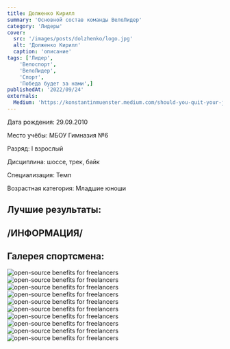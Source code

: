 ```yaml
---
title: Долженко Кирилл
summary: 'Основной состав команды ВелоЛидер'
category: 'Лидеры'
cover:
  src: '/images/posts/dolzhenko/logo.jpg'
  alt: 'Долженко Кирилл'
  caption: 'описание'
tags: ['Лидер',
    'Велоспорт',
    'ВелоЛидер',
    'Спорт',
    'Победа будет за нами',]
publishedAt: '2022/09/24'
externals:
  Medium: 'https://konstantinmuenster.medium.com/should-you-quit-your-job-for-your-side-project-ed77985431c'
---
```

<Callout>
  Дата рождения: 29.09.2010

  Место учёбы: МБОУ Гимназия №6

  Разряд: I взрослый

  Дисциплина: шоссе, трек, байк

  Специализация: Темп 

  Возрастная категория: Младшие юноши
</Callout>

## Лучшие результаты:

## /ИНФОРМАЦИЯ/


## Галерея спортсмена:
<Image
  src="/images/posts/dolzhenko/10.jpg"
  alt="open-source benefits for freelancers"
/>
<Image
  src="/images/posts/dolzhenko/1.jpg"
  alt="open-source benefits for freelancers"
/>
<Image
  src="/images/posts/dolzhenko/2.jpg"
  alt="open-source benefits for freelancers"
/>
<Image
  src="/images/posts/dolzhenko/3.jpg"
  alt="open-source benefits for freelancers"
/>
<Image
  src="/images/posts/dolzhenko/4.jpg"
  alt="open-source benefits for freelancers"
/>
<Image
  src="/images/posts/dolzhenko/5.jpg"
  alt="open-source benefits for freelancers"
/>
<Image
  src="/images/posts/dolzhenko/6.jpg"
  alt="open-source benefits for freelancers"
/>
<Image
  src="/images/posts/dolzhenko/7.jpg"
  alt="open-source benefits for freelancers"
/>
<Image
  src="/images/posts/dolzhenko/8.jpg"
  alt="open-source benefits for freelancers"
/>
<Image
  src="/images/posts/dolzhenko/9.jpg"
  alt="open-source benefits for freelancers"
/>


